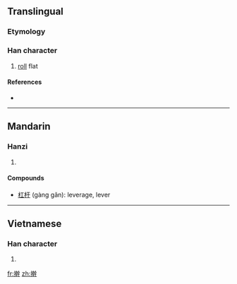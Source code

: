 {{also|扞}}
==Translingual==

===Etymology===
{{Han compound|手|幹|c1=s|c2=p|t1=hand|ls=psc}}

===Han character===
{{Han char|rn=64|rad=手|as=13|sn=16|four=|canj=手十十十 (QJJJ), X手十十十 (XQJJJ)}}

# [[roll]] flat

====References====
* {{Han ref|kx=0457.250|dkj=12780|dj=0806.080|hdz=31967.010|uh=64C0|ud=25792}}

----

==Mandarin==

===Hanzi===
{{cmn-hanzi|pin=[[gǎn]] ([[gan3]]), [[hàn]] ([[han4]])|wg=kan<sup>3</sup>, han<sup>4</sup>}}

# {{defn|Mandarin|sort=手13}}

====Compounds====
*[[杠杆]] (gàng gǎn): leverage, lever

----

==Vietnamese==

===Han character===
{{vi-hantu|[[gán]], [[cán]]|rs=手13}}

# {{defn|Vietnamese|sort=手13}}

[[fr:擀]]
[[zh:擀]]